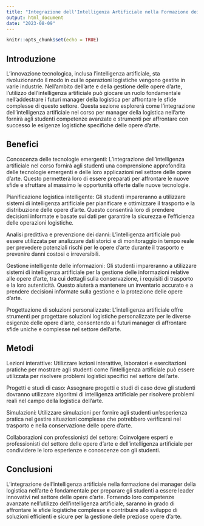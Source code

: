 ```yaml
---
title: "Integrazione dell'Intelligenza Artificiale nella Formazione dei Manager della Logistica nell'Arte"
output: html_document
date: "2023-08-09"
---
```


```r
knitr::opts_chunk$set(echo = TRUE)
```


## Introduzione
L'innovazione tecnologica, inclusa l'intelligenza artificiale, sta rivoluzionando il modo in cui le operazioni logistiche vengono gestite in varie industrie. Nell'ambito dell'arte e della gestione delle opere d'arte, l'utilizzo dell'intelligenza artificiale può giocare un ruolo fondamentale nell'addestrare i futuri manager della logistica per affrontare le sfide complesse di questo settore. Questa sezione esplorerà come l'integrazione dell'intelligenza artificiale nel corso per manager della logistica nell'arte fornirà agli studenti competenze avanzate e strumenti per affrontare con successo le esigenze logistiche specifiche delle opere d'arte.

## Benefici

Conoscenza delle tecnologie emergenti: L'integrazione dell'intelligenza artificiale nel corso fornirà agli studenti una comprensione approfondita delle tecnologie emergenti e delle loro applicazioni nel settore delle opere d'arte. Questo permetterà loro di essere preparati per affrontare le nuove sfide e sfruttare al massimo le opportunità offerte dalle nuove tecnologie.

Pianificazione logistica intelligente: Gli studenti impareranno a utilizzare sistemi di intelligenza artificiale per pianificare e ottimizzare il trasporto e la distribuzione delle opere d'arte. Questo consentirà loro di prendere decisioni informate e basate sui dati per garantire la sicurezza e l'efficienza delle operazioni logistiche.

Analisi predittiva e prevenzione dei danni: L'intelligenza artificiale può essere utilizzata per analizzare dati storici e di monitoraggio in tempo reale per prevedere potenziali rischi per le opere d'arte durante il trasporto e prevenire danni costosi o irreversibili.

Gestione intelligente delle informazioni: Gli studenti impareranno a utilizzare sistemi di intelligenza artificiale per la gestione delle informazioni relative alle opere d'arte, tra cui dettagli sulla conservazione, i requisiti di trasporto e la loro autenticità. Questo aiuterà a mantenere un inventario accurato e a prendere decisioni informate sulla gestione e la protezione delle opere d'arte.

Progettazione di soluzioni personalizzate: L'intelligenza artificiale offre strumenti per progettare soluzioni logistiche personalizzate per le diverse esigenze delle opere d'arte, consentendo ai futuri manager di affrontare sfide uniche e complesse nel settore dell'arte.

## Metodi

Lezioni interattive: Utilizzare lezioni interattive, laboratori e esercitazioni pratiche per mostrare agli studenti come l'intelligenza artificiale può essere utilizzata per risolvere problemi logistici specifici nel settore dell'arte.

Progetti e studi di caso: Assegnare progetti e studi di caso dove gli studenti dovranno utilizzare algoritmi di intelligenza artificiale per risolvere problemi reali nel campo della logistica dell'arte.

Simulazioni: Utilizzare simulazioni per fornire agli studenti un'esperienza pratica nel gestire situazioni complesse che potrebbero verificarsi nel trasporto e nella conservazione delle opere d'arte.

Collaborazioni con professionisti del settore: Coinvolgere esperti e professionisti del settore delle opere d'arte e dell'intelligenza artificiale per condividere le loro esperienze e conoscenze con gli studenti.

## Conclusioni
L'integrazione dell'intelligenza artificiale nella formazione dei manager della logistica nell'arte è fondamentale per preparare gli studenti a essere leader innovativi nel settore delle opere d'arte. Fornendo loro competenze avanzate nell'utilizzo dell'intelligenza artificiale, saranno in grado di affrontare le sfide logistiche complesse e contribuire allo sviluppo di soluzioni efficienti e sicure per la gestione delle preziose opere d'arte.
